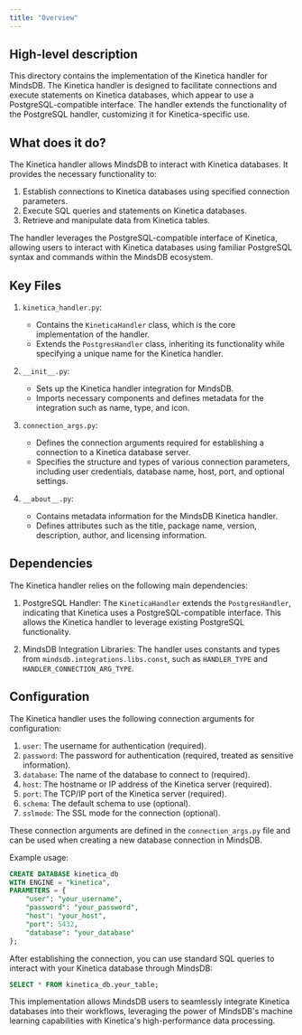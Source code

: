 ```yaml
---
title: "Overview"
---
```


## High-level description
This directory contains the implementation of the Kinetica handler for MindsDB. The Kinetica handler is designed to facilitate connections and execute statements on Kinetica databases, which appear to use a PostgreSQL-compatible interface. The handler extends the functionality of the PostgreSQL handler, customizing it for Kinetica-specific use.

## What does it do?
The Kinetica handler allows MindsDB to interact with Kinetica databases. It provides the necessary functionality to:

1. Establish connections to Kinetica databases using specified connection parameters.
2. Execute SQL queries and statements on Kinetica databases.
3. Retrieve and manipulate data from Kinetica tables.

The handler leverages the PostgreSQL-compatible interface of Kinetica, allowing users to interact with Kinetica databases using familiar PostgreSQL syntax and commands within the MindsDB ecosystem.

## Key Files

1. `kinetica_handler.py`:
   - Contains the `KineticaHandler` class, which is the core implementation of the handler.
   - Extends the `PostgresHandler` class, inheriting its functionality while specifying a unique name for the Kinetica handler.

2. `__init__.py`:
   - Sets up the Kinetica handler integration for MindsDB.
   - Imports necessary components and defines metadata for the integration such as name, type, and icon.

3. `connection_args.py`:
   - Defines the connection arguments required for establishing a connection to a Kinetica database server.
   - Specifies the structure and types of various connection parameters, including user credentials, database name, host, port, and optional settings.

4. `__about__.py`:
   - Contains metadata information for the MindsDB Kinetica handler.
   - Defines attributes such as the title, package name, version, description, author, and licensing information.

## Dependencies
The Kinetica handler relies on the following main dependencies:

1. PostgreSQL Handler: The `KineticaHandler` extends the `PostgresHandler`, indicating that Kinetica uses a PostgreSQL-compatible interface. This allows the Kinetica handler to leverage existing PostgreSQL functionality.

2. MindsDB Integration Libraries: The handler uses constants and types from `mindsdb.integrations.libs.const`, such as `HANDLER_TYPE` and `HANDLER_CONNECTION_ARG_TYPE`.

## Configuration
The Kinetica handler uses the following connection arguments for configuration:

1. `user`: The username for authentication (required).
2. `password`: The password for authentication (required, treated as sensitive information).
3. `database`: The name of the database to connect to (required).
4. `host`: The hostname or IP address of the Kinetica server (required).
5. `port`: The TCP/IP port of the Kinetica server (required).
6. `schema`: The default schema to use (optional).
7. `sslmode`: The SSL mode for the connection (optional).

These connection arguments are defined in the `connection_args.py` file and can be used when creating a new database connection in MindsDB.

Example usage:

```sql
CREATE DATABASE kinetica_db
WITH ENGINE = "kinetica",
PARAMETERS = {
    "user": "your_username",
    "password": "your_password",
    "host": "your_host",
    "port": 5432,
    "database": "your_database"
};
```

After establishing the connection, you can use standard SQL queries to interact with your Kinetica database through MindsDB:

```sql
SELECT * FROM kinetica_db.your_table;
```

This implementation allows MindsDB users to seamlessly integrate Kinetica databases into their workflows, leveraging the power of MindsDB's machine learning capabilities with Kinetica's high-performance data processing.